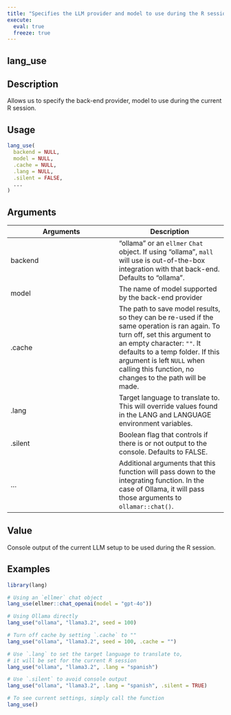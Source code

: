 ```yaml
---
title: "Specifies the LLM provider and model to use during the R session"
execute:
  eval: true
  freeze: true
---
```


## lang_use

## Description
Allows us to specify the back-end provider, model to use during the current R session.


## Usage
```r
lang_use(
  backend = NULL,
  model = NULL,
  .cache = NULL,
  .lang = NULL,
  .silent = FALSE,
  ...
)
```

## Arguments
|Arguments|Description|
|---|---|
| backend | "ollama" or an `ellmer` `Chat` object. If using "ollama", `mall` will use is out-of-the-box integration with that back-end. Defaults to "ollama". |
| model | The name of model supported by the back-end provider |
| .cache | The path to save model results, so they can be re-used if the same operation is ran again. To turn off, set this argument to an empty character: `""`. It defaults to a temp folder. If this argument is left `NULL` when calling this function, no changes to the path will be made. |
| .lang | Target language to translate to. This will override values found in the LANG and LANGUAGE environment variables. |
| .silent | Boolean flag that controls if there is or not output to the console. Defaults to FALSE. |
| ... | Additional arguments that this function will pass down to the integrating function. In the case of Ollama, it will pass those arguments to `ollamar::chat()`. |


## Value
Console output of the current LLM setup to be used during the R session.






## Examples
```r
library(lang)

# Using an `ellmer` chat object
lang_use(ellmer::chat_openai(model = "gpt-4o"))

# Using Ollama directly
lang_use("ollama", "llama3.2", seed = 100)

# Turn off cache by setting `.cache` to ""
lang_use("ollama", "llama3.2", seed = 100, .cache = "")

# Use `.lang` to set the target language to translate to,
# it will be set for the current R session
lang_use("ollama", "llama3.2", .lang = "spanish")

# Use `.silent` to avoid console output
lang_use("ollama", "llama3.2", .lang = "spanish", .silent = TRUE)

# To see current settings, simply call the function
lang_use()
```
